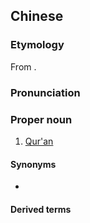 {{also|可兰}}
==Chinese==
{{zh-forms|s=可兰}}

===Etymology===
From {{etyl|ar|zh}} {{m|ar|الْقُرْآن}}.

===Pronunciation===
{{zh-pron
|m=Kělán
|c=ho2 laan4
|cat=pn
}}

===Proper noun===
{{zh-proper noun}}

# [[Qur'an]]

====Synonyms====
* {{zh-l|古蘭}}

====Derived terms====
{{zh-der|可蘭經}}

{{zh-cat|Islam}}